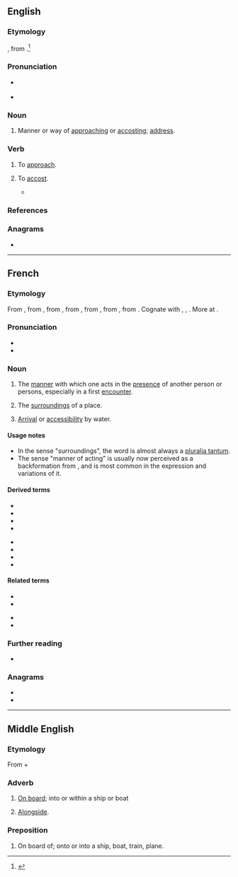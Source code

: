 {{also|à bord}}
==English==

===Etymology===
{{inh|en|enm|aborden}}, from {{m|enm|abord}}.<ref>{{R:MW3 1976|page=6}}</ref>

===Pronunciation===
* {{a|RP}} {{IPA|/əˈbɔːd/|lang=en}}
* {{a|US}} {{IPA|/əˈbɔɹd/|lang=en}}

===Noun===
{{en-noun}}

# {{lb|en|archaic}} Manner or way of [[approach]]ing or [[accost]]ing; [[address]]. {{defdate|since the early 1600s}}
#: {{rfquotek|Chesterfield}}

===Verb===
{{en-verb}}

# {{lb|en|transitive|obsolete}} To [[approach]]. {{defdate|attested from around 1400 until the late 1600s}}
# {{lb|en|transitive|rare}} To [[accost]]. {{defdate|since the early 1600s}}
#* {{quote-book|year=1919|author=[[w:Ronald Firbank|Ronald Firbank]]|title=[[w:Valmouth|Valmouth]]|publisher=Duckworth|edition=hardback|page=82|passage=Mrs Hurstpierpoint '''aborded''' her with a smile.}}

===References===
<references/>

===Anagrams===
* {{anagrams|en|B road|Bardo|Board|Borda|Broad|Broad.|Broda|Dobra|bardo|board|broad|dobra}}

----

==French==

===Etymology===
From {{inh|fr|frm}}, from {{m|frm|aborder}}, from {{der|fr|fro|aborder|t=to hit a ship in order to board it}}, from {{m|fro|bord|t=side of a ship, edge}}, from {{der|fr|frk|*bord|t=side of a ship or vessel}}, from {{der|fr|gem-pro|*burzdą|t=edge, border, side}}, from {{der|fr|ine-pro|*bheredh-|t=to cut}}. Cognate with {{cog|goh|bort|t=edge, rim, rand}}, {{cog|ang|bord|t=ship, side of a ship}}, {{cog|non|borð|t=edge, side of a vessel}}. More at {{l|en|board}}.

===Pronunciation===
* {{fr-IPA}}
* {{audio|Fr-abord.ogg|Audio|lang=fr}}

===Noun===
{{fr-noun|m}}

# {{lb|fr|literary}} The [[manner]] with which one acts in the [[presence]] of another person or persons, especially in a first [[encounter]].
# {{lb|fr|rare}} The [[surrounding]]s of a place.
# {{lb|fr|archaic}} [[arrival|Arrival]] or [[accessibility]] by water.

====Usage notes====
* In the sense "surroundings", the word is almost always a [[pluralia tantum]].
* The sense "manner of acting" is usually now perceived as a backformation from {{m|fr|aborder||to approach}}, and is most common in the expression {{m|fr||être [[d'un abord]]}} and variations of it.

====Derived terms====
{{der-top}}
* {{l|fr|abords}}
* {{l|fr|au premier abord}}
* {{l|fr|aux abords de}}
* {{l|fr|d'abord}}
{{der-mid}}
* {{l|fr|d'abord que}}
* {{l|fr|de prime abord}}
* {{l|fr|d'un abord}}
* {{l|fr|tout d'abord}}
{{der-bottom}}

====Related terms====
{{rel-top}}
* {{l|fr|aborder}}
* {{l|fr|babord}}
{{rel-mid}}
* {{l|fr|bord}}
* {{l|fr|tribord}}
{{rel-bottom}}

===Further reading===
* {{R:TLFi}}

===Anagrams===
* {{l|fr|borda}}
* {{l|fr|broda}}

----

==Middle English==

===Etymology===
From {{etyl|fro|enm}} {{m|fro|a|}} + {{m|fro|bord||exterior of a ship}}

===Adverb===
{{head|enm|adverb}}

# [[on board|On board]]; into or within a ship or boat
# {{lb|enm|nautical}} [[alongside|Alongside]].

===Preposition===
{{head|enm|preposition}}

# On board of; onto or into a ship, boat, train, plane.